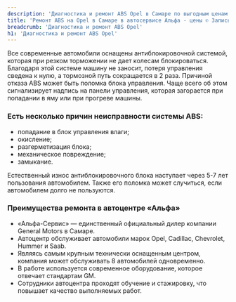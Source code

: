 ```yaml
---
description: 'Диагностика и ремонт ABS Opel в Самаре по выгодным ценам в сертифицированном сервисе Опель.'
title: 'Ремонт ABS на Opel в Самаре в автосервисе Альфа - цены ✆ Запись в сервис Опель'
breadcrumb: 'Диагностика и ремонт ABS Opel'
h1: 'Диагностика и ремонт ABS Opel'
---
```

<p>Все современные автомобили оснащены антиблокировочной системой, которая при резком торможении не дает колесам блокироваться. Благодаря этой системе машину не заносит, потеря управления сведена к нулю, а тормозной путь сокращается в 2 раза. Причиной отказа ABS может быть поломка блока управления. Чаще всего об этом сигнализирует надпись на панели управления, которая загорается при попадании в яму или при прогреве машины.</p>
<h3>Есть несколько причин неисправности системы ABS:</h3>
<ul>
	<li>попадание в блок управления влаги;</li>
	<li>окисление;</li>
	<li>разгерметизация блока;</li>
	<li>механическое повреждение;</li>
	<li>замыкание.</li>
</ul>
<p>
	 Естественный износ антиблокировочного блока наступает через 5-7 лет пользования автомобилем. Также его поломка может случиться, если автомобилем долго не пользуются.
</p>
<h3>Преимущества ремонта в автоцентре «Альфа»</h3>
<ul>
	<li>«Альфа-Сервис» — единственный официальный дилер компании General Motors в Самаре.</li>
	<li>Автоцентр обслуживает автомобили марок Opel, Cadillac, Chevrolet, Hummer и Saab.</li>
	<li>Являясь самым крупным технически оснащенным центром, компания может обслуживать 8 автомобилей одновременно.</li>
	<li>В работе используется современное оборудование, которое отвечает стандартам GM.</li>
	<li>Сотрудники автоцентра проходят обучение и стажировку, что повышает качество выполняемых работ.</li>
</ul>